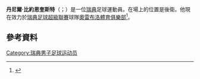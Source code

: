 {{Orphan|time=2016-12-22T14:18:52+00:00}}
{{noteTA
|G1=Football
|G2=uefa
}}

'''丹尼爾·比約恩奎斯特'''（{{lang-sv|Daniel Björnquist}}；{{bd|1988年|1月8日}}）是一位[[瑞典|瑞典]]足球運動員。在場上的位置是後衛。他現在效力於[[瑞典足球超級聯賽|瑞典足球超級聯賽]]球隊[[奧雷布洛體育俱樂部|奧雷布洛體育俱樂部]]<ref>{{cite web|title=Officiellt: Daniel Björnkvist klar för Örebro SK|url=http://www.fotbolltransfers.com/site/news/31429|publisher=Fotbolltransfers|accessdate=11 October 2014|archive-date=2018-09-29|archive-url=https://web.archive.org/web/20180929071553/http://fotbolltransfers.com/site/news/31429|dead-url=no}}</ref>。

==參考資料==
{{Reflist}}

{{DEFAULTSORT: Björnquist, Daniel}}
[[Category:瑞典男子足球运动员|Category:瑞典男子足球运动员]]